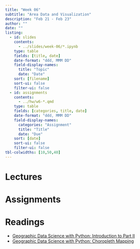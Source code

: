 ```yaml
---
title: "Week 06"
subtitle: "Area Data and Visualization"
description: "Feb 21 - Feb 23"
author: ""
date: ""
listing:
  - id: slides
    contents:
      - ../slides/week-06/*.ipynb
    type: table
    fields: [title, date]
    date-format: "ddd, MMM DD"
    field-display-names:
      title: "Topic"
      date: "Date"
    sort: [filename]
    sort-ui: false
    filter-ui: false
  - id: assignments
    contents:
      - ../hw/w6-*.qmd
    type: table
    fields: [categories, title, date]
    date-format: "ddd, MMM DD"
    field-display-names:
      categories: "Assignment"
      title: "Title"
      date: "Due"
    sort: [date]
    sort-ui: false
    filter-ui: false
tbl-colwidths: [10,50,40]
---
```


# Lectures

::: {#slides}
:::

# Assignments

::: {#assignments}
:::

# Readings

-   [Geographic Data Science with Python:  Introduction to Part II](https://geographicdata.science/book/intro_part_ii.html)
-   [Geographic Data Science with Python: Choropleth Mapping](https://geographicdata.science/book/notebooks/05_choropleth.html)

